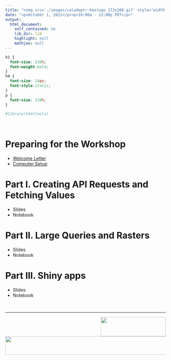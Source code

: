 ```yaml
---
title: "<img src='./images/caladaptr-hexlogo_173x200.gif' style='width:130px; height:150px; float:right;'/><span style='color:#777; font-size:60%; font-style:italic;'>Workshop:</span><br/>Working with Cal-Adapt Climate Data in R"
date: "<p>October 1, 2021</p><p>10:00a - 12:00p PDT</p>"
output:
  html_document:
    self_contained: no
    lib_dir: lib
    highlight: null
    mathjax: null
---
```


```css
h1 {
  font-size: 130%;
  font-weight:bold;
}
h4 {
  font-size: 14px;
  font-style:italic;
}
p {
  font-size: 120%;
}
```

```r
#library(htmltools)
```

\

# Preparing for the Workshop

- [Welcome Letter](welcome.html)  
- [Computer Setup](setup.html)

# Part I. Creating API Requests and Fetching Values

- Slides  
- Notebook

# Part II. Large Queries and Rasters

- Slides  
- Notebook

# Part III. Shiny apps

- Slides  
- Notebook

\

<hr/>

<div>

<img src="images/cal-adapt-logo.svg" style="height:60px; width:204px; float:right;">

<a href="http://igis.ucanr.edu/" target="_blank"><img src="./images/igis-logo_550x58x256.png" style="width:550px; height:58px;"/></a>

</div>
<div style="clear:both;"></div>





